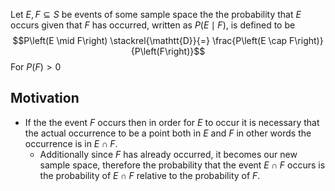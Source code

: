 Let <math display="inline">E, F \subseteq S</math> be events of some sample space the the probability that <math display="inline">E</math> occurs given that <math display="inline">F</math> has occurred, written as <math display="inline">P\left(E \mid F\right)</math>, is defined to be:<math display="block">P\left(E \mid F\right) \stackrel{\mathtt{D}}{=} \frac{P\left(E \cap F\right)}{P\left(F\right)}</math>For <math display="inline">P\left(F\right) > 0</math>

== Motivation ==

* If the the event <math display="inline">F</math> occurs then in order for <math display="inline">E</math> to occur it is necessary that the actual occurrence to be a point both in <math display="inline">E</math> and <math display="inline">F</math> in other words the occurrence is in <math display="inline">E \cap F</math>. 
** Additionally since <math display="inline">F</math> has already occurred, it becomes our new sample space, therefore the probability that the event <math display="inline">E \cap F</math> occurs is the probability of <math display="inline">E \cap F</math> relative to the probability of <math display="inline">F</math>.
{{Knowledge Metadata|Probability|Definition}}